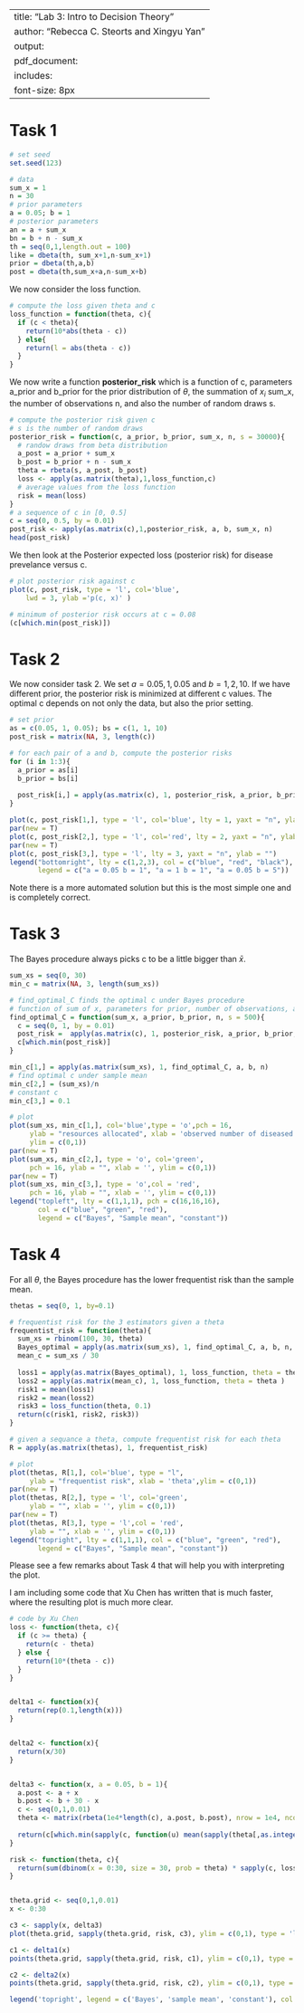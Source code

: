 
---
title: "Lab 3: Intro to Decision Theory"
author: "Rebecca C. Steorts and Xingyu Yan"
output: 
     pdf_document:
      includes: 
font-size: 8px
---

# Task 1

```r
# set seed 
set.seed(123)

# data
sum_x = 1
n = 30
# prior parameters
a = 0.05; b = 1
# posterior parameters
an = a + sum_x
bn = b + n - sum_x
th = seq(0,1,length.out = 100)
like = dbeta(th, sum_x+1,n-sum_x+1)
prior = dbeta(th,a,b)
post = dbeta(th,sum_x+a,n-sum_x+b)
```

We now consider the loss function. 
```r
# compute the loss given theta and c 
loss_function = function(theta, c){
  if (c < theta){
    return(10*abs(theta - c))
  } else{
    return(l = abs(theta - c))
  }
}
```

We now write a function **posterior_risk** which is a function of c, parameters a_prior and b_prior for the prior distribution of $\theta$, the summation of $x_i$ sum_x, the number of observations n, and also the number of random draws s. 
```r
# compute the posterior risk given c 
# s is the number of random draws 
posterior_risk = function(c, a_prior, b_prior, sum_x, n, s = 30000){
  # randow draws from beta distribution 
  a_post = a_prior + sum_x
  b_post = b_prior + n - sum_x
  theta = rbeta(s, a_post, b_post)
  loss <- apply(as.matrix(theta),1,loss_function,c)
  # average values from the loss function
  risk = mean(loss)
}
# a sequence of c in [0, 0.5]
c = seq(0, 0.5, by = 0.01)
post_risk <- apply(as.matrix(c),1,posterior_risk, a, b, sum_x, n)
head(post_risk)
```

We then look at the Posterior expected loss (posterior risk) for disease prevelance versus c. 
```r
# plot posterior risk against c 
plot(c, post_risk, type = 'l', col='blue', 
    lwd = 3, ylab ='p(c, x)' )

# minimum of posterior risk occurs at c = 0.08
(c[which.min(post_risk)])
```

# Task 2

We now consider task 2. We set $a  = 0.05, 1, 0.05$ and $b = 1, 2, 10$. If we have different prior, the posterior risk is minimized at different c values. The optimal c depends on not only the data, but also the prior setting.  
```r
# set prior
as = c(0.05, 1, 0.05); bs = c(1, 1, 10)
post_risk = matrix(NA, 3, length(c))

# for each pair of a and b, compute the posterior risks
for (i in 1:3){
  a_prior = as[i]
  b_prior = bs[i]
  
  post_risk[i,] = apply(as.matrix(c), 1, posterior_risk, a_prior, b_prior, sum_x, n)
}

plot(c, post_risk[1,], type = 'l', col='blue', lty = 1, yaxt = "n", ylab = "p(c, x)")
par(new = T)
plot(c, post_risk[2,], type = 'l', col='red', lty = 2, yaxt = "n", ylab = "")
par(new = T)
plot(c, post_risk[3,], type = 'l', lty = 3, yaxt = "n", ylab = "")
legend("bottomright", lty = c(1,2,3), col = c("blue", "red", "black"), 
       legend = c("a = 0.05 b = 1", "a = 1 b = 1", "a = 0.05 b = 5"))
```

Note there is a more automated solution but this is the most simple one and is completely correct. 

# Task 3
The Bayes procedure always picks c to be a little bigger than $\bar{x}$.


```r
sum_xs = seq(0, 30)
min_c = matrix(NA, 3, length(sum_xs))

# find_optimal_C finds the optimal c under Bayes procedure
# function of sum of x, parameters for prior, number of observations, and number of random draws 
find_optimal_C = function(sum_x, a_prior, b_prior, n, s = 500){
  c = seq(0, 1, by = 0.01)
  post_risk =  apply(as.matrix(c), 1, posterior_risk, a_prior, b_prior, sum_x, n, s)
  c[which.min(post_risk)]
}

min_c[1,] = apply(as.matrix(sum_xs), 1, find_optimal_C, a, b, n)
# find optimal c under sample mean
min_c[2,] = (sum_xs)/n
# constant c 
min_c[3,] = 0.1

# plot
plot(sum_xs, min_c[1,], col='blue',type = 'o',pch = 16, 
     ylab = "resources allocated", xlab = 'observed number of diseased cases',
     ylim = c(0,1))
par(new = T)
plot(sum_xs, min_c[2,], type = 'o', col='green', 
     pch = 16, ylab = "", xlab = '', ylim = c(0,1))
par(new = T)
plot(sum_xs, min_c[3,], type = 'o',col = 'red',
     pch = 16, ylab = "", xlab = '', ylim = c(0,1))
legend("topleft", lty = c(1,1,1), pch = c(16,16,16),
       col = c("blue", "green", "red"),
       legend = c("Bayes", "Sample mean", "constant"))
```

# Task 4

For all $\theta$, the Bayes procedure has the lower frequentist risk than the sample mean. 
```r
thetas = seq(0, 1, by=0.1)

# frequentist risk for the 3 estimators given a theta
frequentist_risk = function(theta){
  sum_xs = rbinom(100, 30, theta)
  Bayes_optimal = apply(as.matrix(sum_xs), 1, find_optimal_C, a, b, n, s = 100)
  mean_c = sum_xs / 30
  
  loss1 = apply(as.matrix(Bayes_optimal), 1, loss_function, theta = theta)
  loss2 = apply(as.matrix(mean_c), 1, loss_function, theta = theta )
  risk1 = mean(loss1)
  risk2 = mean(loss2)
  risk3 = loss_function(theta, 0.1)
  return(c(risk1, risk2, risk3))
}

# given a sequance a theta, compute frequentist risk for each theta
R = apply(as.matrix(thetas), 1, frequentist_risk)

# plot
plot(thetas, R[1,], col='blue', type = "l", 
     ylab = "frequentist risk", xlab = 'theta',ylim = c(0,1))
par(new = T)
plot(thetas, R[2,], type = 'l', col='green', 
     ylab = "", xlab = '', ylim = c(0,1))
par(new = T)
plot(thetas, R[3,], type = 'l',col = 'red',
     ylab = "", xlab = '', ylim = c(0,1))
legend("topright", lty = c(1,1,1), col = c("blue", "green", "red"),
       legend = c("Bayes", "Sample mean", "constant"))
```

Please see a few remarks about Task 4 that will help you with interpreting the plot. 
\begin{enumerate}
\item If you zoom into see the plot for Task 4, you will notice that the Bayes risk is not always smaller than the sample mean. Specifically, the issue is occuring around $\theta = 0$ and $\theta = 1.$
\item One observation that we can make is that when $x$ is very small (say 0), Bayes estimator tends to overestimate $\theta$ and hence sample mean has lower risk. What other observations can you make? 
\end{enumerate}

I am including some code that Xu Chen has written that is much faster, where the resulting plot is much more clear. 

```r
# code by Xu Chen
loss <- function(theta, c){
  if (c >= theta) {
    return(c - theta)
  } else {
    return(10*(theta - c))
  }
}


delta1 <- function(x){
  return(rep(0.1,length(x)))
}


delta2 <- function(x){
  return(x/30)
}


delta3 <- function(x, a = 0.05, b = 1){
  a.post <- a + x
  b.post <- b + 30 - x
  c <- seq(0,1,0.01)
  theta <- matrix(rbeta(1e4*length(c), a.post, b.post), nrow = 1e4, ncol = length(c))
  
  return(c[which.min(sapply(c, function(u) mean(sapply(theta[,as.integer(100*u+1)], loss, c = u))))])
}

risk <- function(theta, c){
  return(sum(dbinom(x = 0:30, size = 30, prob = theta) * sapply(c, loss, theta = theta)))
}


theta.grid <- seq(0,1,0.01)
x <- 0:30

c3 <- sapply(x, delta3)
plot(theta.grid, sapply(theta.grid, risk, c3), ylim = c(0,1), type = 'l', col = 'red', xlab = expression(theta), ylab = 'risk')

c1 <- delta1(x)
points(theta.grid, sapply(theta.grid, risk, c1), ylim = c(0,1), type = 'l')

c2 <- delta2(x)
points(theta.grid, sapply(theta.grid, risk, c2), ylim = c(0,1), type = 'l', col='green')

legend('topright', legend = c('Bayes', 'sample mean', 'constant'), col = c('red', 'green', 'black'), lty = 1)
```
